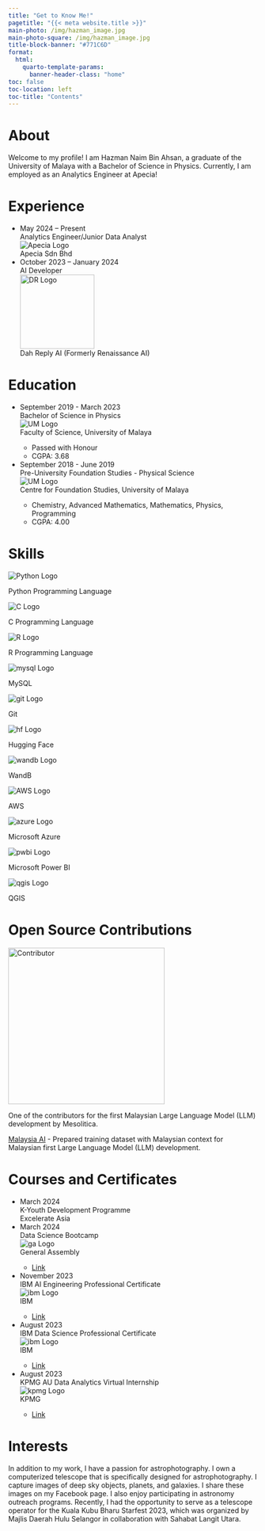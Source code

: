 ```yaml
---
title: "Get to Know Me!"
pagetitle: "{{< meta website.title >}}"
main-photo: /img/hazman_image.jpg
main-photo-square: /img/hazman_image.jpg
title-block-banner: "#771C6D"
format:
  html:
    quarto-template-params:
      banner-header-class: "home"
toc: false
toc-location: left
toc-title: "Contents"
---
```

```{=html}
<html lang="en">
<head>
    <meta charset="UTF-8">
    <meta name="viewport" content="width=device-width, initial-scale=1.0">
    <title>{{< meta website.title >}}</title>
    <link rel="stylesheet" type="text/css" href="about.css">
</head>
<body>
        <div class="container">
            <h1>About</h1>
            <p>Welcome to my profile! I am Hazman Naim Bin Ahsan, a graduate of the University of Malaya with a Bachelor of Science in Physics. Currently, I am employed as an Analytics Engineer at Apecia!</p>
          
            <h1>Experience</h1>            
            <ul class="timeline">
                <li class="event" data-date="May 2024 – Present">
                    <div class="event_date">May 2024 – Present</div>
                    <div class="event_content">
                        <div class="event_head">Analytics Engineer/Junior Data Analyst</div>
                        <img src="img\apecia-logo.png" alt="Apecia Logo" class="event_logo">
                        <div class="event_company">Apecia Sdn Bhd</div>
                    </div>
                </li>

                <li class="event" data-date="October 2023 – January 2024">
                    <div class="event_date">October 2023 – January 2024</div>
                    <div class="event_content">
                        <div class="event_head">AI Developer</div>
                        <img src="img\dah-reply-logo.png" alt="DR Logo" class="event_logo" style="width: 150px; height: 150px">
                        <div class="event_company">Dah Reply AI (Formerly Renaissance AI)</div>
                    </div>
                </li>
            </ul>

            <h1>Education</h1>
            <ul class="timeline">
                <li class="event" data-date="September 2019 - March 2023">
                    <div class="event_date">September 2019 - March 2023</div>
                    <div class="event_content">
                        <div class="event_head">Bachelor of Science in Physics</div>
                        <img src="img\um_logo.svg" alt="UM Logo" class="event_logo">
                        <div class="event_company">Faculty of Science, University of Malaya</div>
                        <ul class="event_details">
                            <li>Passed with Honour</li>
                            <li>CGPA: 3.68</li>
                        </ul>
                    </div>
                </li>
                <li class="event" data-date="September 2018 - June 2019">
                    <div class="event_date">September 2018 - June 2019</div>
                    <div class="event_content">
                        <div class="event_head">Pre-University Foundation Studies - Physical Science</div>
                        <img src="img\um_logo.svg" alt="UM Logo" class="event_logo">
                        <div class="event_company">Centre for Foundation Studies, University of Malaya</div>
                        <ul class="event_details">
                            <li>Chemistry, Advanced Mathematics, Mathematics, Physics, Programming</li>
                            <li>CGPA: 4.00</li>
                        </ul>
                    </div>
                </li>
            </ul>

            <h1>Skills</h1>
            <div class="skills-container">
                <div class="skill">
                    <div class="skill-box">
                        <img src="img/skills/python-logo.svg" alt="Python Logo" class="logo">
                    </div>
                    <p class="caption">Python Programming Language</p>
                </div>
                <div class="skill">
                    <div class="skill-box">
                        <img src="img/skills/c-logo.svg" alt="C Logo" class="logo">
                    </div>
                    <p class="caption">C Programming Language</p>
                </div>     
                <div class="skill">
                    <div class="skill-box">
                        <img src="img/skills/r-logo.svg" alt="R Logo" class="logo">
                    </div>
                    <p class="caption">R Programming Language</p>
                </div>  
                <div class="skill">
                    <div class="skill-box">
                        <img src="img/skills/mysql-logo.svg" alt="mysql Logo" class="logo">
                    </div>
                    <p class="caption">MySQL</p>
                </div>  
                <div class="skill">
                    <div class="skill-box">
                        <img src="img/skills/git-logo.svg" alt="git Logo" class="logo">
                    </div>
                    <p class="caption">Git</p>
                </div>
                <div class="skill">
                    <div class="skill-box">
                        <img src="img/skills/hf-logo.svg" alt="hf Logo" class="logo">
                    </div>
                    <p class="caption">Hugging Face</p>
                </div> 
                <div class="skill">
                    <div class="skill-box">
                        <img src="img/skills/wandb-logo.svg" alt="wandb Logo" class="logo">
                    </div>
                    <p class="caption">WandB</p>
                </div>                                 
                <div class="skill">
                    <div class="skill-box">
                        <img src="img/skills/aws-logo.svg" alt="AWS Logo" class="logo">
                    </div>
                    <p class="caption">AWS</p>
                </div>
                <div class="skill">
                    <div class="skill-box">
                        <img src="img/skills/azure-logo.svg" alt="azure Logo" class="logo">
                    </div>
                    <p class="caption">Microsoft Azure</p>
                </div> 
                <div class="skill">
                    <div class="skill-box">
                        <img src="img/skills/Power-BI.svg" alt="pwbi Logo" class="logo">
                    </div>
                    <p class="caption">Microsoft Power BI</p>
                </div> 
                <div class="skill">
                    <div class="skill-box">
                        <img src="img/skills/qgis-logo.svg" alt="qgis Logo" class="logo">
                    </div>
                    <p class="caption">QGIS</p>
                </div> 
            </div>

            <h1>Open Source Contributions</h1>
            <div class="contribution">
                <img src="img/contirbution_llm.jpg" alt="Contributor" width="316" class="contribution-image">
                <div class="contribution-details">
                    <p>One of the contributors for the first Malaysian Large Language Model (LLM) development by Mesolitica.</p>
                    <p><a href="https://github.com/mesolitica/malaysian-dataset">Malaysia AI</a> - Prepared training dataset with Malaysian context for Malaysian first Large Language Model (LLM) development.</p>
                </div>
            </div>

            <h1>Courses and Certificates</h1>
            <ul class="timeline">
                <li class="event" data-date="March 2024">
                    <div class="event_date">March 2024</div>
                    <div class="event_content">
                        <div class="event_head">K-Youth Development Programme</div>
                        <div class="event_company">Excelerate Asia</div>
                    </div>
                </li>
                <li class="event" data-date="March 2024">
                    <div class="event_date">March 2024</div>
                    <div class="event_content">
                        <div class="event_head">Data Science Bootcamp</div>
                        <img src="img\ga-logo.svg" alt="ga Logo" class="event_logo">
                        <div class="event_company">General Assembly</div>
                        <ul class="event_details">
                            <li><a href="https://github.com/HazmanNaim/General-Assembly-Data-Analytics-and-Data-Science/tree/main/GA-DSBC-23">Link</a></li>
                        </ul>
                    </div>
                </li>
                <li class="event" data-date="November 2023">
                    <div class="event_date">November 2023</div>
                    <div class="event_content">
                        <div class="event_head">IBM AI Engineering Professional Certificate</div>
                        <img src="img\ibm-logo.svg" alt="ibm Logo" class="event_logo">
                        <div class="event_company">IBM</div>
                        <ul class="event_details">
                            <li><a href="https://github.com/HazmanNaim/IBM-AI-Engineering-Professional-Certificate">Link</a></li>
                        </ul>
                    </div>
                </li>
                <li class="event" data-date="August 2023">
                    <div class="event_date">August 2023</div>
                    <div class="event_content">
                        <div class="event_head">IBM Data Science Professional Certificate</div>
                        <img src="img\ibm-logo.svg" alt="ibm Logo" class="event_logo">
                        <div class="event_company">IBM</div>
                        <ul class="event_details">
                            <li><a href="https://github.com/HazmanNaim/IBM-Data-Science-Professional-Certificate">Link</a></li>
                        </ul>                    
                    </div>
                </li>
                <li class="event" data-date="August 2023">
                    <div class="event_date">August 2023</div>
                    <div class="event_content">
                        <div class="event_head">KPMG AU Data Analytics Virtual Internship</div>
                        <img src="img\kpmg-logo.svg" alt="kpmg Logo" class="event_logo">
                        <div class="event_company">KPMG</div>
                        <ul class="event_details">
                            <li><a href="https://github.com/HazmanNaim/kpmg-virtual-internship">Link</a></li>
                        </ul>
                    </div>
                </li>
            </ul>

            <h1>Interests</h1>
            <p>In addition to my work, I have a passion for astrophotography. I own a computerized telescope that is specifically designed for astrophotography. I capture images of deep sky objects, planets, and galaxies. I share these images on my Facebook page. I also enjoy participating in astronomy outreach programs. Recently, I had the opportunity to serve as a telescope operator for the Kuala Kubu Bharu Starfest 2023, which was organized by Majlis Daerah Hulu Selangor in collaboration with Sahabat Langit Utara.</p>
        </div>
    </main>

    <footer>
        <!-- Footer content goes here -->
    </footer>
</body>
</html>

```